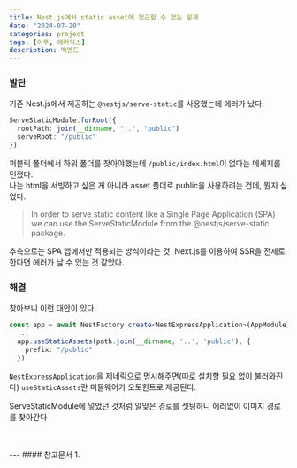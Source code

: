 ```yaml
---
title: Nest.js에서 static asset에 접근할 수 없는 문제
date: "2024-07-20"
categories: project
tags: [어푸, 에러픽스]
description: 백엔드
---
```

<HeadingNavigator />

### 발단
기존 Nest.js에서 제공하는 `@nestjs/serve-static`를 사용했는데 에러가 났다.  

```ts app.module.ts
ServeStaticModule.forRoot({
  rootPath: join(__dirname, "..", "public")
  serveRoot: "/public"
})
```

퍼블릭 폴더에서 하위 폴더를 찾아야했는데 `/public/index.html`이 없다는 메세지를 던졌다.  
나는 html을 서빙하고 싶은 게 아니라 asset 폴더로 public을 사용하려는 건데, 뭔지 싶었다.  

> In order to serve static content like a Single Page Application (SPA) we can use the ServeStaticModule from the @nestjs/serve-static package.

추측으로는 SPA 앱에서만 적용되는 방식이라는 것. Next.js를 이용하여 SSR을 전제로 한다면 에러가 날 수 있는 것 같았다.

### 해결

찾아보니 이런 대안이 있다.

```ts main.ts
const app = await NestFactory.create<NestExpressApplication>(AppModule);
  ...
  app.useStaticAssets(path.join(__dirname, '..', 'public'), {
    prefix: "/public"
  })
```

`NestExpressApplication`을 제네릭으로 명시해주면(따로 설치할 필요 없이 불러와진다)
`useStaticAssets`란 미들웨어가 오토힌트로 제공된다.
   
ServeStaticModule에 넣었던 것처럼 알맞은 경로를 셋팅하니 에러없이 이미지 경로를 찾아간다

<br/>
<br/>
---
#### 참고문서
1. <Lnk text='How to return imagefrom external API using Nestjs?' href='https://3-stack.tistory.com/61' />
